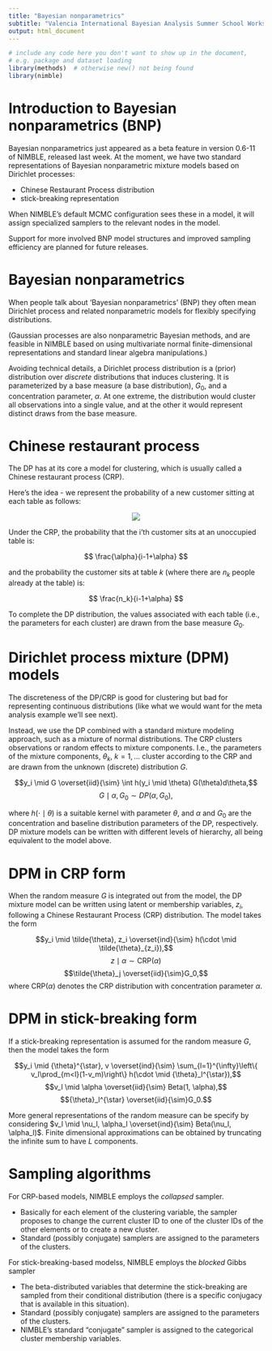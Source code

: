```yaml
---
title: "Bayesian nonparametrics"
subtitle: "Valencia International Bayesian Analysis Summer School Workshop"
output: html_document
---
```


```r
# include any code here you don't want to show up in the document,
# e.g. package and dataset loading
library(methods)  # otherwise new() not being found 
library(nimble)
```

# Introduction to Bayesian nonparametrics (BNP)

Bayesian nonparametrics just appeared as a beta feature in version 0.6-11 of NIMBLE, released last week. At the moment, we have two standard representations of Bayesian nonparametric mixture models based on Dirichlet processes:

   - Chinese Restaurant Process distribution
   - stick-breaking representation

When NIMBLE's default MCMC configuration sees these in a model, it will assign specialized samplers to the relevant nodes in the model.

Support for more involved BNP model structures and improved sampling efficiency are planned for future releases.

# Bayesian nonparametrics

When people talk about 'Bayesian nonparametrics' (BNP)  they often mean Dirichlet process and related nonparametric models for flexibly specifying distributions. 

(Gaussian processes are also nonparametric Bayesian methods, and are feasible in NIMBLE based on using multivariate normal finite-dimensional representations and standard linear algebra manipulations.)

Avoiding technical details, a Dirichlet process distribution is a (prior) distribution over *discrete* distributions that induces clustering. It is parameterized by a base measure (a base distribution), $G_0$, and a concentration parameter, $\alpha$. At one extreme, the distribution would cluster all observations into a single value, and at the other it would represent distinct draws from the base measure. 

# Chinese restaurant process

The DP has at its core a model for clustering, which is usually called a Chinese restaurant process (CRP).

Here's the idea - we represent the probability of a new customer sitting at each table as follows:

<center><img src="crp.png"></center>

Under the CRP, the probability that the i'th customer sits at an unoccupied table is:

$$ \frac{\alpha}{i-1+\alpha} $$

and the probability the customer sits at table $k$ (where there are $n_k$ people already at the table) is:

$$ \frac{n_k}{i-1+\alpha} $$

To complete the DP distribution, the values associated with each table (i.e., the parameters for each cluster) are drawn from the base measure $G_0$. 

# Dirichlet process mixture (DPM) models

The discreteness of the DP/CRP is good for clustering but bad for representing continuous distributions (like what we would want for the meta analysis example we'll see next).

Instead, we use the DP combined with a standard mixture modeling approach, such as a mixture of normal distributions. The CRP clusters observations or random effects to mixture components. I.e., the parameters of the mixture components, $\theta_k$, $k=1,\ldots$ cluster according to the CRP and are drawn from the unknown (discrete) distribution $G$.

$$y_i \mid G \overset{iid}{\sim} \int h(y_i \mid \theta) G(\theta)d\theta,$$
$$G \mid \alpha, G_0 \sim  DP(\alpha, G_0),$$

where $h(\cdot \mid \theta)$ is a suitable kernel with parameter $\theta$,  and  $\alpha$  and $G_0$ are the concentration and  baseline distribution parameters of the DP, respectively. DP mixture models can be written with different levels of hierarchy, all being equivalent to the model above.

# DPM in CRP form

When the random measure $G$ is integrated out from the model, the DP mixture model can be written using  latent or membership variables, $z_i$,  following a Chinese Restaurant Process (CRP) distribution.  The model takes the form 

$$y_i \mid \tilde{\theta}, z_i \overset{ind}{\sim} h(\cdot \mid \tilde{\theta}_{z_i}),$$
$$z\mid \alpha \sim \mbox{CRP}(\alpha)$$
$$\tilde{\theta}_j \overset{iid}{\sim}G_0,$$
where $\mbox{CRP}(\alpha)$ denotes the CRP  distribution with concentration parameter $\alpha$.

# DPM in stick-breaking form

If a stick-breaking representation is  assumed for the random measure $G$, then the model takes the form

$$y_i \mid {\theta}^{\star}, v \overset{ind}{\sim} \sum_{l=1}^{\infty}\left\{ v_l\prod_{m<l}(1-v_m)\right\} h(\cdot \mid {\theta}_l^{\star}),$$
$$v_l \mid \alpha \overset{iid}{\sim} Beta(1, \alpha),$$
$${\theta}_l^{\star} \overset{iid}{\sim}G_0.$$

More general representations of the random measure can be specify by considering $v_l \mid \nu_l, \alpha_l \overset{ind}{\sim} Beta(\nu_l, \alpha_l)$. Finite dimensional approximations can be obtained by truncating the infinite sum to have $L$ components. 

# Sampling algorithms

For CRP-based models, NIMBLE employs the *collapsed* sampler.

   - Basically for each element of the clustering variable, the sampler proposes to change the current cluster ID to one of the cluster IDs of the other elements or to create a new cluster.
   - Standard (possibly conjugate) samplers are assigned to the parameters of the clusters.

For stick-breaking-based modelss, NIMBLE employs the *blocked* Gibbs sampler

   - The beta-distributed variables that determine the stick-breaking are sampled from their conditional distribution (there is a specific conjugacy that is available in this situation).
   - Standard (possibly conjugate) samplers are assigned to the parameters of the clusters.
   - NIMBLE's standard "conjugate" sampler is assigned to the categorical cluster membership variables.
